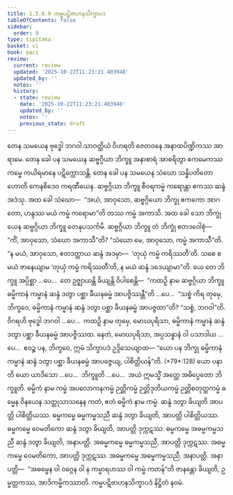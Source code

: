 ```yaml
---
title: 1.5.8.9 ကမ္မပဋိဗာဟနသိက္ခာပဒ
tableOfContents: false
sidebar:
  order: 9
type: tipitaka
basket: vi
book: paci
review:
  current: review
  updated: '2025-10-22T11:23:21.403948'
  updated_by: ''
  notes: ''
  history:
  - state: review
    date: '2025-10-22T11:23:21.403948'
    updated_by: ''
    notes: ''
    previous_state: draft
---
```



<ReviewStatus review={frontmatter.review} showDetails={true} />

<HypothesisAnnotation frontmatter={frontmatter} />

<DynamicBreadcrumb />

<Division number="474" book="paci" e="ch" v="2" p="199">

<Paragraph number="1403" book="paci">
တေန သမယေန ဗုဒ္ဓေါ ဘဂဝါ သာဝတ္ထိယံ ဝိဟရတိ ဇေတဝနေ အနာထပိဏ္ဍိကဿ အာရာမေ. တေန ခေါ ပန သမယေန ဆဗ္ဗဂ္ဂိယာ ဘိက္ခူ အနာစာရံ အာစရိတွာ ဧကမေကဿ ကမ္မေ ကယိရမာနေ ပဋိက္ကောသန္တိ. တေန ခေါ ပန သမယေန သံဃော သန္နိပတိတော ဟောတိ ကေနစိဒေဝ ကရဏီယေန. ဆဗ္ဗဂ္ဂိယာ ဘိက္ခူ စီဝရကမ္မံ ကရောန္တာ ဧကဿ ဆန္ဒံ အဒံသု. အထ ခေါ သံဃော—  “အယံ, အာဝုသော, ဆဗ္ဗဂ္ဂိယော ဘိက္ခု ဧကကော အာဂတော, ဟန္ဒဿ မယံ ကမ္မံ ကရောမာ”တိ တဿ ကမ္မံ အကာသိ. အထ ခေါ သော ဘိက္ခု ယေန ဆဗ္ဗဂ္ဂိယာ ဘိက္ခူ တေနုပသင်္ကမိ. ဆဗ္ဗဂ္ဂိယာ ဘိက္ခူ တံ ဘိက္ခုံ ဧတဒဝေါစုံ—  “ကိံ, အာဝုသော, သံဃော အကာသီ”တိ? “သံဃော မေ, အာဝုသော, ကမ္မံ အကာသီ”တိ. “န မယံ, အာဝုသော, ဧတဒတ္ထာယ ဆန္ဒံ အဒမှာ—  ‘တုယှံ ကမ္မံ ကရိဿတီ’တိ. သစေ စ မယံ ဇာနေယျာမ ‘တုယှံ ကမ္မံ ကရိဿတီ’တိ, န မယံ ဆန္ဒံ ဒဒေယျာမာ”တိ.
</Paragraph>

<Paragraph number="1404" book="paci">
ယေ တေ ဘိက္ခူ အပ္ပိစ္ဆာ …ပေ…  တေ ဥဇ္ဈာယန္တိ ခိယျန္တိ ဝိပါစေန္တိ—  “ကထဉှိ နာမ ဆဗ္ဗဂ္ဂိယာ ဘိက္ခူ ဓမ္မိကာနံ ကမ္မာနံ ဆန္ဒံ ဒတွာ ပစ္ဆာ ခီယနဓမ္မံ အာပဇ္ဇိဿန္တီ”တိ …ပေ…  “သစ္စံ ကိရ တုမှေ, ဘိက္ခဝေ, ဓမ္မိကာနံ ကမ္မာနံ ဆန္ဒံ ဒတွာ ပစ္ဆာ ခီယနဓမ္မံ အာပဇ္ဇထာ”တိ? “သစ္စံ, ဘဂဝါ”တိ. ဝိဂရဟိ ဗုဒ္ဓေါ ဘဂဝါ …ပေ…  ကထဉှိ နာမ တုမှေ, မောဃပုရိသာ, ဓမ္မိကာနံ ကမ္မာနံ ဆန္ဒံ ဒတွာ ပစ္ဆာ ခီယနဓမ္မံ အာပဇ္ဇိဿထ. နေတံ, မောဃပုရိသာ, အပ္ပသန္နာနံ ဝါ ပသာဒါယ …ပေ…  ဧဝဉ္စ ပန, ဘိက္ခဝေ, ဣမံ သိက္ခာပဒံ ဥဒ္ဒိသေယျာထ—
</Paragraph>

</Division>
<Division number="475" book="paci" e="ch" v="2" p="199">

<Paragraph number="1405" book="paci">
<Emphasis>“ယော ပန ဘိက္ခု ဓမ္မိကာနံ ကမ္မာနံ ဆန္ဒံ ဒတွာ ပစ္ဆာ ခီယနဓမ္မံ အာပဇ္ဇေယျ, ပါစိတ္တိယန်”</Emphasis>တိ. (*79*:<Emphasis>128</Emphasis>)
</Paragraph>

</Division>
<Division number="476" book="paci" e="ch" v="2" p="199">

<Paragraph number="1406" book="paci">
<Emphasis>ယော ပနာ</Emphasis>တိ ယော ယာဒိသော …ပေ…  <Emphasis>ဘိက္ခူ</Emphasis>တိ …ပေ…  အယံ ဣမသ္မိံ အတ္ထေ အဓိပ္ပေတော ဘိက္ခူတိ.
</Paragraph>

<Paragraph number="1407" book="paci">
<Emphasis>ဓမ္မိကံ</Emphasis> နာမ <Emphasis>ကမ္မံ</Emphasis> အပလောကနကမ္မံ ဉတ္တိကမ္မံ ဉတ္တိဒုတိယကမ္မံ ဉတ္တိစတုတ္ထကမ္မံ ဓမ္မေန ဝိနယေန သတ္ထုသာသနေန ကတံ, ဧတံ ဓမ္မိကံ နာမ ကမ္မံ. ဆန္ဒံ ဒတွာ ခိယျတိ အာပတ္တိ ပါစိတ္တိယဿ.
</Paragraph>

</Division>
<Division number="477" book="paci" e="ch" v="2" p="200">

<Paragraph number="1408" book="paci">
ဓမ္မကမ္မေ ဓမ္မကမ္မသညီ ဆန္ဒံ ဒတွာ ခိယျတိ, အာပတ္တိ ပါစိတ္တိယဿ. ဓမ္မကမ္မေ ဝေမတိကော ဆန္ဒံ ဒတွာ ခိယျတိ, အာပတ္တိ ဒုက္ကဋဿ. ဓမ္မကမ္မေ အဓမ္မကမ္မသညီ ဆန္ဒံ ဒတွာ ခိယျတိ, အနာပတ္တိ. အဓမ္မကမ္မေ ဓမ္မကမ္မသညီ, အာပတ္တိ ဒုက္ကဋဿ. အဓမ္မကမ္မေ ဝေမတိကော, အာပတ္တိ ဒုက္ကဋဿ. အဓမ္မကမ္မေ အဓမ္မကမ္မသညီ, အနာပတ္တိ.
</Paragraph>

</Division>
<Division number="478" book="paci" e="ch" v="2" p="200">

<Paragraph number="1409" book="paci">
အနာပတ္တိ—  “အဓမ္မေန ဝါ ဝဂ္ဂေန ဝါ န ကမ္မာရဟဿ ဝါ ကမ္မံ ကတန်”တိ ဇာနန္တော ခိယျတိ, ဥမ္မတ္တကဿ, အာဒိကမ္မိကဿာတိ.

</Paragraph>
</Division>

<Paragraph number="1410" type="center" book="paci">
ကမ္မပဋိဗာဟနသိက္ခာပဒံ နိဋ္ဌိတံ နဝမံ.
</Paragraph>